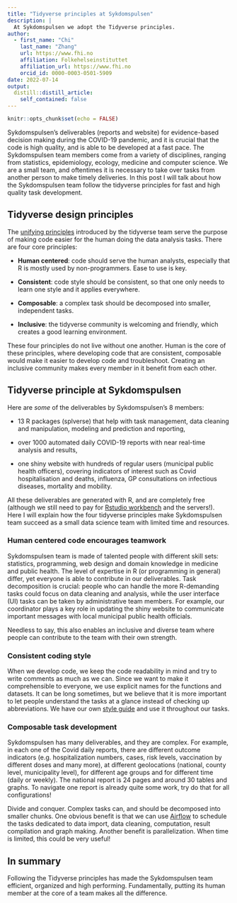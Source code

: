 ```yaml
---
title: "Tidyverse principles at Sykdomspulsen"
description: |
  At Sykdomspulsen we adopt the Tidyverse principles.
author:
  - first_name: "Chi"
    last_name: "Zhang"
    url: https://www.fhi.no
    affiliation: Folkehelseinstituttet
    affiliation_url: https://www.fhi.no
    orcid_id: 0000-0003-0501-5909
date: 2022-07-14
output:
  distill::distill_article:
    self_contained: false
---
```


```r
knitr::opts_chunk$set(echo = FALSE)
```


Sykdomspulsen's deliverables (reports and website) for evidence-based decision making during the COVID-19 pandemic, and it is crucial that the code is high quality, and is able to be developed at a fast pace. The Sykdomspulsen team members come from a variety of disciplines, ranging from statistics, epidemiology, ecology, medicine and computer science. We are a small team, and oftentimes it is necessary to take over tasks from another person to make timely deliveries. In this post I will talk about how the Sykdomspulsen team follow the tidyverse principles for fast and high quality task development.



## Tidyverse design principles 

The [unifying principles](https://design.tidyverse.org/unifying-principles.html) introduced by the tidyverse team serve the purpose of making code easier for the human doing the data analysis tasks. There are four core principles: 

* **Human centered**: code should serve the human analysts, especially that R is mostly used by non-programmers. Ease to use is key.

* **Consistent**: code style should be consistent, so that one only needs to learn one style and it applies everywhere.

* **Composable**: a complex task should be decomposed into smaller, independent tasks.

* **Inclusive**: the tidyverse community is welcoming and friendly, which creates a good learning environment. 


These four principles do not live without one another. Human is the core of these principles, where developing code that are consistent, composable would make it easier to develop code and troubleshoot. Creating an inclusive community makes every member in it benefit from each other. 





## Tidyverse principle at Sykdomspulsen 

Here are *some* of the deliverables by Sykdomspulsen's 8 members: 

* 13 R packages (splverse) that help with task management, data cleaning and manipulation, modeling and prediction and reporting,

* over 1000 automated daily COVID-19 reports with near real-time analysis and results,

* one shiny website with hundreds of regular users (municipal public health officers), covering indicators of interest such as Covid hospitalisation and deaths, influenza, GP consultations on infectious diseases, mortality and mobility.


All these deliverables are generated with R, and are completely free (although we still need to pay for [Rstudio workbench](https://www.rstudio.com/products/workbench/) and the servers!). Here I will explain how the four tidyverse principles make Sykdomspulsen team succeed as a small data science team with limited time and resources. 



### Human centered code encourages teamwork

Sykdomspulsen team is made of talented people with different skill sets: statistics, programming, web design and domain knowledge in medicine and public health. The level of expertise in R (or programming in general) differ, yet everyone is able to contribute in our deliverables. Task decomposition is crucial: people who can handle the more R-demanding tasks could focus on data cleaning and analysis, while the user interface (UI) tasks can be taken by administrative team members. For example, our coordinator plays a key role in updating the shiny website to communicate important messages with local municipal public health officials. 


Needless to say, this also enables an inclusive and diverse team where people can contribute to the team with their own strength.



### Consistent coding style

When we develop code, we keep the code readability in mind and try to write comments as much as we can. Since we want to make it comprehensible to everyone, we use explicit names for the functions and datasets. It can be long sometimes, but we believe that it is more important to let people understand the tasks at a glance instead of checking up abbreviations. We have our own [style guide](https://docs.sykdomspulsen.no/spltidy/articles/splfmt_rts_data_v1.html) and use it throughout our tasks.  



### Composable task development

Sykdomspulsen has many deliverables, and they are complex. For example, in each one of the Covid daily reports, there are different outcome indicators (e.g. hospitalization numbers, cases, risk levels, vaccination by different doses and many more), at different geolocations (national, county level, municipality level), for different age groups and for different time (daily or weekly). The national report is 24 pages and around 30 tables and graphs. To navigate one report is already quite some work, try do that for all configurations!


Divide and conquer. Complex tasks can, and should be decomposed into smaller chunks. One obvious benefit is that we can use [Airflow](https://airflow.apache.org/) to schedule the tasks dedicated to data import, data cleaning, computation, result compilation and graph making. Another benefit is parallelization. When time is limited, this could be very useful! 


## In summary

Following the Tidyverse principles has made the Sykdomspulsen team efficient, organized and high performing. Fundamentally, putting its human member at the core of a team makes all the difference.











